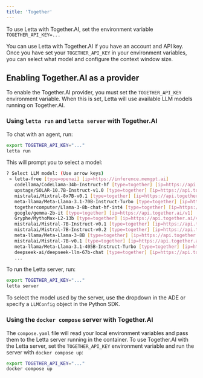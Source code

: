 ```yaml
---
title: 'Together'
---
```


<Tip>To use Letta with Together.AI, set the environment variable `TOGETHER_API_KEY=...`</Tip>

You can use Letta with Together.AI if you have an account and API key. Once you have set your `TOGETHER_API_KEY` in your environment variables, you can select what model and configure the context window size.

## Enabling Together.AI as a provider 
To enable the Together.AI provider, you must set the `TOGETHER_API_KEY` environment variable. When this is set, Letta will use available LLM models running on Together.AI. 

<Accordion icon="square-terminal" title="CLI (pypi only)">

### Using `letta run` and `letta server` with Together.AI 
To chat with an agent, run:
```bash
export TOGETHER_API_KEY="..."
letta run
```
This will prompt you to select a model:
```bash
? Select LLM model: (Use arrow keys)
 » letta-free [type=openai] [ip=https://inference.memgpt.ai]
   codellama/CodeLlama-34b-Instruct-hf [type=together] [ip=https://api.together.ai/v1]
   upstage/SOLAR-10.7B-Instruct-v1.0 [type=together] [ip=https://api.together.ai/v1]
   mistralai/Mixtral-8x7B-v0.1 [type=together] [ip=https://api.together.ai/v1]
   meta-llama/Meta-Llama-3.1-70B-Instruct-Turbo [type=together] [ip=https://api.together.ai/v1]
   togethercomputer/Llama-3-8b-chat-hf-int4 [type=together] [ip=https://api.together.ai/v1]
   google/gemma-2b-it [type=together] [ip=https://api.together.ai/v1]
   Gryphe/MythoMax-L2-13b [type=together] [ip=https://api.together.ai/v1]
   mistralai/Mistral-7B-Instruct-v0.1 [type=together] [ip=https://api.together.ai/v1]
   mistralai/Mistral-7B-Instruct-v0.2 [type=together] [ip=https://api.together.ai/v1]
   meta-llama/Meta-Llama-3-8B [type=together] [ip=https://api.together.ai/v1]
   mistralai/Mistral-7B-v0.1 [type=together] [ip=https://api.together.ai/v1]
   meta-llama/Meta-Llama-3.1-405B-Instruct-Turbo [type=together] [ip=https://api.together.ai/v1]
   deepseek-ai/deepseek-llm-67b-chat [type=together] [ip=https://api.together.ai/v1]
   ...
```
To run the Letta server, run:
```bash
export TOGETHER_API_KEY="..."
letta server
```
To select the model used by the server, use the dropdown in the ADE or specify a `LLMConfig` object in the Python SDK.
</Accordion>
<Accordion icon="docker" title="Docker Compose">
### Using the `docker compose` server with Together.AI
The `compose.yaml` file will read your local environment variables and pass them to the Letta server running in the container. To use Together.AI with the Letta server, set the `TOGETHER_API_KEY` environment variable and run the server with `docker compose up`:
```bash
export TOGETHER_API_KEY="..."
docker compose up 
```
</Accordion>




